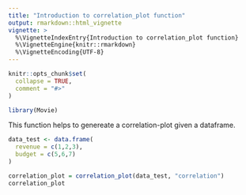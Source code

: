```yaml
---
title: "Introduction to correlation_plot function"
output: rmarkdown::html_vignette
vignette: >
  %\VignetteIndexEntry{Introduction to correlation_plot function}
  %\VignetteEngine{knitr::rmarkdown}
  %\VignetteEncoding{UTF-8}
---
```


```r
knitr::opts_chunk$set(
  collapse = TRUE,
  comment = "#>"
)
```

```r
library(Movie)
```
This function helps to genereate a correlation-plot given a dataframe.

```r

data_test <- data.frame(
  revenue = c(1,2,3),
  budget = c(5,6,7)
)

correlation_plot = correlation_plot(data_test, "correlation")
correlation_plot
```
